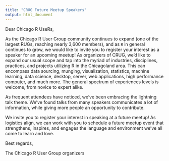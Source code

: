 ```yaml
---
title: "CRUG Future Meetup Speakers"
output: html_document
---
```




Dear Chicago R UseRs,

As the Chicago R User Group community continues to expand (one of the largest RUGs, reaching nearly 3,600 members), and as `R` in general continues to grow, we would like to invite you to register your interest as a speaker for an upcoming meetup! As organizers of CRUG, we'd like to expand our usual scope and tap into the myriad of industries, disciplines, practices, and projects utilizing R in the Chicagoland area. This can encompass data sourcing, munging, visualization, statistics, machine learning, data science, desktop, server, web applications, high performance computer, and much more. The general spectrum of experiences levels is welcome, from novice to expert alike. 

As frequent attendees have noticed, we've been embracing the lightning talk theme. We've found talks from many speakers communicates a lot of information, while giving more people an opportunity to contribute.

We invite you to register your interest in speaking at a future meetup! As logistics align, we can work with you to schedule a future meetup event that strengthens, inspires, and engages the language and environment we've all come to learn and love.

Best regards,

The Chicago R User Group organizers